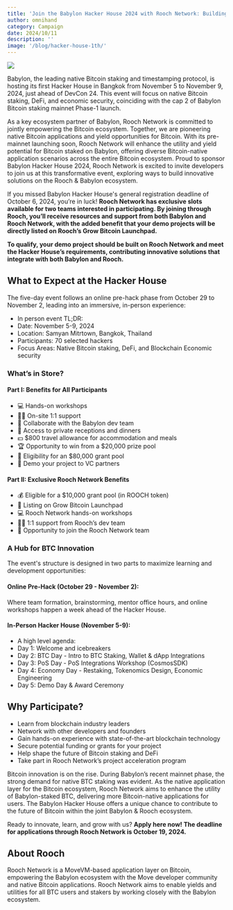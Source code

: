 ```yaml
---
title: 'Join the Babylon Hacker House 2024 with Rooch Network: Building Native Bitcoin Applications on the Rooch & Babylon Ecosystem'
author: omnihand
category: Campaign
date: 2024/10/11
description: ''
image: '/blog/hacker-house-1th/'
---
```



<PostHeader />

![](/blog/bootcamp-1th/growing.png)

Babylon, the leading native Bitcoin staking and timestamping protocol, is hosting its first Hacker House in Bangkok from November 5 to November 9, 2024, just ahead of DevCon 24. This event will focus on native Bitcoin staking, DeFi, and economic security, coinciding with the cap 2 of Babylon Bitcoin staking mainnet Phase-1 launch.

As a key ecosystem partner of Babylon, Rooch Network is committed to jointly empowering the Bitcoin ecosystem. Together, we are pioneering native Bitcoin applications and yield opportunities for Bitcoin. With its pre-mainnet launching soon, Rooch Network will enhance the utility and yield potential for Bitcoin staked on Babylon, offering diverse Bitcoin-native application scenarios across the entire Bitcoin ecosystem. Proud to sponsor Babylon Hacker House 2024, Rooch Network is excited to invite developers to join us at this transformative event, exploring ways to build innovative solutions on the Rooch & Babylon ecosystem.

If you missed Babylon Hacker House's general registration deadline of October 6, 2024, you’re in luck! **Rooch Network has exclusive slots available for two teams interested in participating. By joining through Rooch, you’ll receive resources and support from both Babylon and Rooch Network, with the added benefit that your demo projects will be directly listed on Rooch’s Grow Bitcoin Launchpad.**

**To qualify, your demo project should be built on Rooch Network and meet the Hacker House’s requirements, contributing innovative solutions that integrate with both Babylon and Rooch.**

## What to Expect at the Hacker House

The five-day event follows an online pre-hack phase from October 29 to November 2, leading into an immersive, in-person experience:

- In person event TL;DR:
- Date: November 5-9, 2024
- Location: Samyan Mitrtown, Bangkok, Thailand
- Participants: 70 selected hackers
- Focus Areas: Native Bitcoin staking, DeFi, and Blockchain Economic security

### What’s in Store?

#### Part I: Benefits for All Participants

- 💻 Hands-on workshops
- 👩‍💻 On-site 1:1 support
- 🤝 Collaborate with the Babylon dev team
- 🍻 Access to private receptions and dinners
- 💵 $800 travel allowance for accommodation and meals
- 🏆 Opportunity to win from a $20,000 prize pool
- 📄 Eligibility for an $80,000 grant pool
- 💼 Demo your project to VC partners

#### Part II: Exclusive Rooch Network Benefits

- 💰 Eligible for a $10,000 grant pool (in ROOCH token)
- 🚀 Listing on Grow Bitcoin Launchpad
- 💻 Rooch Network hands-on workshops
- 👩‍💻 1:1 support from Rooch’s dev team
- 🔑 Opportunity to join the Rooch Network team

### A Hub for BTC Innovation

The event's structure is designed in two parts to maximize learning and development opportunities:

#### Online Pre-Hack (October 29 - November 2):

Where team formation, brainstorming, mentor office hours, and online workshops happen a week ahead of the Hacker House.

#### In-Person Hacker House (November 5-9):

- A high level agenda:
- Day 1: Welcome and icebreakers
- Day 2: BTC Day - Intro to BTC Staking, Wallet & dApp Integrations
- Day 3: PoS Day - PoS Integrations Workshop (CosmosSDK)
- Day 4: Economy Day - Restaking, Tokenomics Design, Economic Engineering
- Day 5: Demo Day & Award Ceremony

## Why Participate?

- Learn from blockchain industry leaders
- Network with other developers and founders
- Gain hands-on experience with state-of-the-art blockchain technology
- Secure potential funding or grants for your project
- Help shape the future of Bitcoin staking and DeFi
- Take part in Rooch Network’s project acceleration program

Bitcoin innovation is on the rise. During Babylon’s recent mainnet phase, the strong demand for native BTC staking was evident. As the native application layer for the Bitcoin ecosystem, Rooch Network aims to enhance the utility of Babylon-staked BTC, delivering more Bitcoin-native applications for users. The Babylon Hacker House offers a unique chance to contribute to the future of Bitcoin within the joint Babylon & Rooch ecosystem.

Ready to innovate, learn, and grow with us? **Apply here now! The deadline for applications through Rooch Network is October 19, 2024.**

## About Rooch

Rooch Network is a MoveVM-based application layer on Bitcoin, empowering the Babylon ecosystem with the Move developer community and native Bitcoin applications. Rooch Network aims to enable yields and utilities for all BTC users and stakers by working closely with the Babylon ecosystem. 
